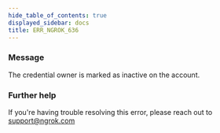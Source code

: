 ```yaml
---
hide_table_of_contents: true
displayed_sidebar: docs
title: ERR_NGROK_636
---
```


### Message

The credential owner is marked as inactive on the account.

### Further help

If you're having trouble resolving this error, please reach out to [support@ngrok.com](mailto:support@ngrok.com?subject=Help%20with%20ERR_NGROK_636)
